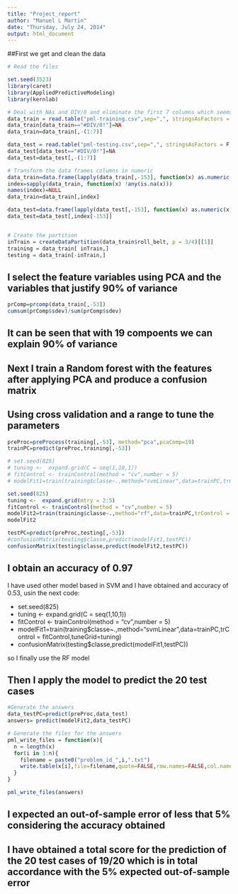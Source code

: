 ```yaml
---
title: "Project_report"
author: "Manuel L Martin"
date: "Thursday, July 24, 2014"
output: html_document
---
```


##First we get and clean the data


```r
# Read the files 

set.seed(3523)
library(caret)
library(AppliedPredictiveModeling)
library(kernlab)

# Deal with NAs and DIV/0 and eliminate the first 7 columns which seems not # to be appropiate for estimation
data_train = read.table("pml-training.csv",sep=",", stringsAsFactors = F, na.strings = "", header=T)
data_train[data_train=="#DIV/0!"]=NA
data_train=data_train[,-(1:7)]

data_test = read.table("pml-testing.csv",sep=",", stringsAsFactors = F, na.strings = "", header=T)
data_test[data_test=="#DIV/0!"]=NA
data_test=data_test[,-(1:7)]

# Transform the data frames columns in numeric
data_train=data.frame(lapply(data_train[,-153], function(x) as.numeric(x)),classe=data_train[,153])
index=sapply(data_train, function(x) !any(is.na(x)))
names(index)=NULL
data_train=data_train[,index]

data_test=data.frame(lapply(data_test[,-153], function(x) as.numeric(x)))
data_test=data_test[,index[-153]]


# Create the partition
inTrain = createDataPartition(data_train$roll_belt, p = 3/4)[[1]]
training = data_train[ inTrain,]
testing = data_train[-inTrain,]

```


## I select the feature variables using PCA and the variables that justify 90% of variance


```r
prComp=prcomp(data_train[,-53])
cumsum(prComp$sdev)/sum(prComp$sdev)
```


## It can be seen that with 19 compoents we can explain 90% of variance

## Next I train a Random forest with the features after applying PCA and produce a confusion matrix

## Using cross validation and a range to tune the parameters


```r
preProc=preProcess(training[,-53], method="pca",pcaComp=19)
trainPC=predict(preProc,training[,-53])

# set.seed(825)
# tuning <-  expand.grid(C = seq(1,10,1))
# fitControl <- trainControl(method = "cv",number = 5)
# modelFit1=train(training$classe~.,method="svmLinear",data=trainPC,trControl = fitControl,tuneGrid=tuning)

set.seed(825)
tuning <-  expand.grid(mtry = 2:5)
fitControl <- trainControl(method = "cv",number = 5)
modelFit2=train(training$classe~.,method="rf",data=trainPC,trControl = fitControl,tuneGrid=tuning)
modelFit2

testPC=predict(preProc,testing[,-53])
#confusionMatrix(testing$classe,predict(modelFit1,testPC))
confusionMatrix(testing$classe,predict(modelFit2,testPC))
```


## I obtain an accuracy of 0.97

I have used other model based in SVM and I have obtained and accuracy of 0.53, usin the next code:

- set.seed(825)
- tuning <-  expand.grid(C = seq(1,10,1))
- fitControl <- trainControl(method = "cv",number = 5)
- modelFit1=train(training$classe~.,method="svmLinear",data=trainPC,trControl = fitControl,tuneGrid=tuning)
- confusionMatrix(testing$classe,predict(modelFit1,testPC))


so I finally use the RF model


## Then I apply the model to predict the 20 test cases


```r
#Generate the answers
data_testPC=predict(preProc,data_test)
answers= predict(modelFit2,data_testPC)

# Generate the files for the answers
pml_write_files = function(x){
  n = length(x)
  for(i in 1:n){
    filename = paste0("problem_id_",i,".txt")
    write.table(x[i],file=filename,quote=FALSE,row.names=FALSE,col.names=FALSE)
  }
}

pml_write_files(answers)
```


## I expected an out-of-sample error of less that 5% considering the accuracy obtained

## I have obtained a total score for the prediction of the 20 test cases of 19/20 which is in total accordance with the 5% expected out-of-sample error

